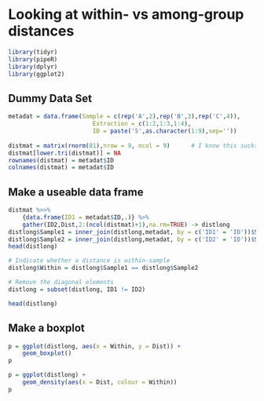Looking at within- vs among-group distances
===========================================

```r
library(tidyr)
library(pipeR)
library(dplyr)
library(ggplot2)
```

Dummy Data Set
--------------

```r
metadat = data.frame(Sample = c(rep('A',2),rep('B',3),rep('C',4)),
						Extraction = c(1:2,1:3,1:4),
						ID = paste('S',as.character(1:9),sep=''))
						
distmat = matrix(rnorm(81),nrow = 9, ncol = 9)		# I know this sucks
distmat[lower.tri(distmat)] = NA
rownames(distmat) = metadat$ID
colnames(distmat) = metadat$ID
```

Make a useable data frame
-------------------------

```r
distmat %>>%
	{data.frame(ID1 = metadat$ID,.)} %>%
	gather(ID2,Dist,2:(ncol(distmat)+1),na.rm=TRUE) -> distlong
distlong$Sample1 = inner_join(distlong,metadat, by = c('ID1' = 'ID'))$Sample
distlong$Sample2 = inner_join(distlong,metadat, by = c('ID2' = 'ID'))$Sample
head(distlong)

# Indicate whether a distance is within-sample
distlong$Within = distlong$Sample1 == distlong$Sample2

# Remove the diagonal elements
distlong = subset(distlong, ID1 != ID2)

head(distlong)
```

Make a boxplot
--------------

```r
p = ggplot(distlong, aes(x = Within, y = Dist)) +
	geom_boxplot()
p

p = ggplot(distlong) +
	geom_density(aes(x = Dist, colour = Within))
p
```

